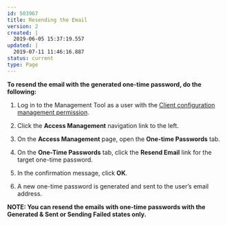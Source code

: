 ---
id: 503967
title: Resending the Email
version: 2
created: |
  2019-06-05 15:37:19.557
updated: |
  2019-07-11 11:46:16.887
status: current
type: Page
---

**To resend the email with the generated one-time password, do the following:**

1. Log in to the Management Tool as a user with the [Client configuration management permission](https://documentation.ekransystem.com/display/DOC/Client+Permissions).

2. Click the **Access Management** navigation link to the left.

3. On the **Access Management** page, open the **One-time Passwords** tab.

4. On the **One-Time Passwords** tab, click the **Resend Email** link for the target one-time password.

5. In the confirmation message, click **OK**.

6. A new one-time password is generated and sent to the user’s email address.

**NOTE: You can resend the emails with one-time passwords with the Generated & Sent or Sending Failed states only.**

